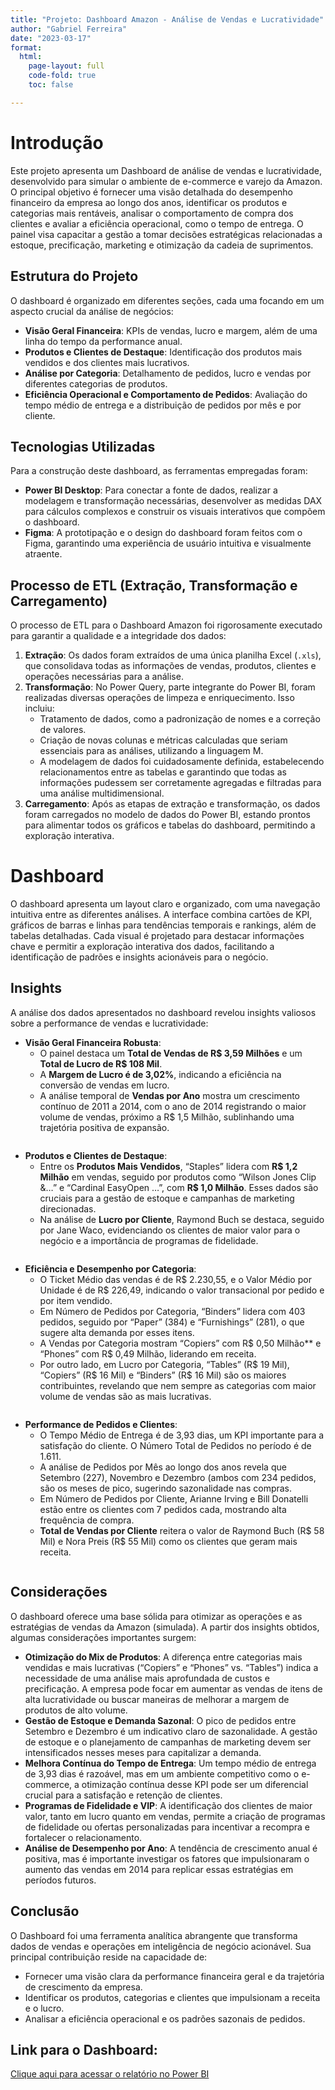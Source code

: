 ```yaml
---
title: "Projeto: Dashboard Amazon - Análise de Vendas e Lucratividade"
author: "Gabriel Ferreira"
date: "2023-03-17"
format:
  html:
    page-layout: full
    code-fold: true
    toc: false

---
```

# Introdução

Este projeto apresenta um Dashboard de análise de vendas e lucratividade, desenvolvido para simular o ambiente de e-commerce e varejo da Amazon. O principal objetivo é fornecer uma visão detalhada do desempenho financeiro da empresa ao longo dos anos, identificar os produtos e categorias mais rentáveis, analisar o comportamento de compra dos clientes e avaliar a eficiência operacional, como o tempo de entrega. O painel visa capacitar a gestão a tomar decisões estratégicas relacionadas a estoque, precificação, marketing e otimização da cadeia de suprimentos.

## Estrutura do Projeto

O dashboard é organizado em diferentes seções, cada uma focando em um aspecto crucial da análise de negócios:

*   **Visão Geral Financeira**: KPIs de vendas, lucro e margem, além de uma linha do tempo da performance anual.
*   **Produtos e Clientes de Destaque**: Identificação dos produtos mais vendidos e dos clientes mais lucrativos.
*   **Análise por Categoria**: Detalhamento de pedidos, lucro e vendas por diferentes categorias de produtos.
*   **Eficiência Operacional e Comportamento de Pedidos**: Avaliação do tempo médio de entrega e a distribuição de pedidos por mês e por cliente.

## Tecnologias Utilizadas

Para a construção deste dashboard, as ferramentas empregadas foram:

*   **Power BI Desktop**: Para conectar a fonte de dados, realizar a modelagem e transformação necessárias, desenvolver as medidas DAX para cálculos complexos e construir os visuais interativos que compõem o dashboard.
*   **Figma**: A prototipação e o design do dashboard foram feitos com o Figma, garantindo uma experiência de usuário intuitiva e visualmente atraente.

## Processo de ETL (Extração, Transformação e Carregamento)

O processo de ETL para o Dashboard Amazon foi rigorosamente executado para garantir a qualidade e a integridade dos dados:

1.  **Extração**: Os dados foram extraídos de uma única planilha Excel (`.xls`), que consolidava todas as informações de vendas, produtos, clientes e operações necessárias para a análise.
2.  **Transformação**: No Power Query, parte integrante do Power BI, foram realizadas diversas operações de limpeza e enriquecimento. Isso incluiu:
    *   Tratamento de dados, como a padronização de nomes e a correção de valores.
    *   Criação de novas colunas e métricas calculadas que seriam essenciais para as análises, utilizando a linguagem M.
    *   A modelagem de dados foi cuidadosamente definida, estabelecendo relacionamentos entre as tabelas e garantindo que todas as informações pudessem ser corretamente agregadas e filtradas para uma análise multidimensional.
3.  **Carregamento**: Após as etapas de extração e transformação, os dados foram carregados no modelo de dados do Power BI, estando prontos para alimentar todos os gráficos e tabelas do dashboard, permitindo a exploração interativa.

# Dashboard

O dashboard apresenta um layout claro e organizado, com uma navegação intuitiva entre as diferentes análises. A interface combina cartões de KPI, gráficos de barras e linhas para tendências temporais e rankings, além de tabelas detalhadas. Cada visual é projetado para destacar informações chave e permitir a exploração interativa dos dados, facilitando a identificação de padrões e insights acionáveis para o negócio.

## Insights

A análise dos dados apresentados no dashboard revelou insights valiosos sobre a performance de vendas e lucratividade:

*   **Visão Geral Financeira Robusta**:
    *   O painel destaca um **Total de Vendas de R$ 3,59 Milhões** e um **Total de Lucro de R$ 108 Mil**.
      <div style="text-align:center;">
    <img src="imagem1.png" alt="" />
  </div>
    *   A **Margem de Lucro é de 3,02%**, indicando a eficiência na conversão de vendas em lucro.
      <div style="text-align:center;">
    <img src="imagem2.png" alt="" />
  </div>
    *   A análise temporal de **Vendas por Ano** mostra um crescimento contínuo de 2011 a 2014, com o ano de 2014 registrando o maior volume de vendas, próximo a R$ 1,5 Milhão, sublinhando uma trajetória positiva de expansão.

<div style="text-align:center;">
  <img src="imagem3.png" alt="" />
</div>

*   **Produtos e Clientes de Destaque**:
    *   Entre os **Produtos Mais Vendidos**, "Staples" lidera com **R$ 1,2 Milhão** em vendas, seguido por produtos como "Wilson Jones Clip &..." e "Cardinal EasyOpen ...", com **R$ 1,0 Milhão**. Esses dados são cruciais para a gestão de estoque e campanhas de marketing direcionadas.
  <div style="text-align:center;">
    <img src="imagem4.png" alt="" />
  </div>

    *   Na análise de **Lucro por Cliente**, Raymond Buch se destaca, seguido por Jane Waco, evidenciando os clientes de maior valor para o negócio e a importância de programas de fidelidade.
    <div style="text-align:center;">
  <img src="imagem5.png" alt="" />
</div>

*   **Eficiência e Desempenho por Categoria**:
    *   O Ticket Médio das vendas é de R$ 2.230,55, e o Valor Médio por Unidade é de R$ 226,49, indicando o valor transacional por pedido e por item vendido.
      <div style="text-align:center;">
    <img src="imagem6.png" alt="" />
  </div>
    *   Em Número de Pedidos por Categoria, "Binders" lidera com 403 pedidos, seguido por "Paper" (384) e "Furnishings" (281), o que sugere alta demanda por esses itens.
      <div style="text-align:center;">
    <img src="imagem7.png" alt="" />
  </div>
    *   A Vendas por Categoria mostram "Copiers" com R$ 0,50 Milhão** e "Phones" com R$ 0,49 Milhão, liderando em receita.
      <div style="text-align:center;">
    <img src="imagem8.png" alt="" />
  </div>
    *   Por outro lado, em Lucro por Categoria, "Tables" (R$ 19 Mil), "Copiers" (R$ 16 Mil) e "Binders" (R$ 16 Mil) são os maiores contribuintes, revelando que nem sempre as categorias com maior volume de vendas são as mais lucrativas.
<div style="text-align:center;">
  <img src="imagem9.png" alt="" />
</div>

*   **Performance de Pedidos e Clientes**:
    *   O Tempo Médio de Entrega é de 3,93 dias, um KPI importante para a satisfação do cliente. O Número Total de Pedidos no período é de 1.611.
  <div style="text-align:center;">
    <img src="imagem10.png" alt="" />
  </div>
    *   A análise de Pedidos por Mês ao longo dos anos revela que Setembro (227), Novembro e Dezembro (ambos com 234 pedidos, são os meses de pico, sugerindo sazonalidade nas compras.
      <div style="text-align:center;">
    <img src="imagem11.png" alt="" />
  </div>
    *   Em Número de Pedidos por Cliente, Arianne Irving e Bill Donatelli estão entre os clientes com 7 pedidos cada, mostrando alta frequência de compra.
          <div style="text-align:center;">
    <img src="imagem12.png" alt="" />
  </div>
    *   **Total de Vendas por Cliente** reitera o valor de Raymond Buch (R$ 58 Mil) e Nora Preis (R$ 55 Mil) como os clientes que geram mais receita.
<div style="text-align:center;">
  <img src="imagem13.png" alt="" />
</div>

## Considerações

O dashboard oferece uma base sólida para otimizar as operações e as estratégias de vendas da Amazon (simulada). A partir dos insights obtidos, algumas considerações importantes surgem:

*   **Otimização do Mix de Produtos**: A diferença entre categorias mais vendidas e mais lucrativas ("Copiers" e "Phones" vs. "Tables") indica a necessidade de uma análise mais aprofundada de custos e precificação. A empresa pode focar em aumentar as vendas de itens de alta lucratividade ou buscar maneiras de melhorar a margem de produtos de alto volume.
*   **Gestão de Estoque e Demanda Sazonal**: O pico de pedidos entre Setembro e Dezembro é um indicativo claro de sazonalidade. A gestão de estoque e o planejamento de campanhas de marketing devem ser intensificados nesses meses para capitalizar a demanda.
*   **Melhora Contínua do Tempo de Entrega**: Um tempo médio de entrega de 3,93 dias é razoável, mas em um ambiente competitivo como o e-commerce, a otimização contínua desse KPI pode ser um diferencial crucial para a satisfação e retenção de clientes.
*   **Programas de Fidelidade e VIP**: A identificação dos clientes de maior valor, tanto em lucro quanto em vendas, permite a criação de programas de fidelidade ou ofertas personalizadas para incentivar a recompra e fortalecer o relacionamento.
*   **Análise de Desempenho por Ano**: A tendência de crescimento anual é positiva, mas é importante investigar os fatores que impulsionaram o aumento das vendas em 2014 para replicar essas estratégias em períodos futuros.

## Conclusão

O Dashboard foi uma ferramenta analítica abrangente que transforma dados de vendas e operações em inteligência de negócio acionável. Sua principal contribuição reside na capacidade de:

*   Fornecer uma visão clara da performance financeira geral e da trajetória de crescimento da empresa.
*   Identificar os produtos, categorias e clientes que impulsionam a receita e o lucro.
*   Analisar a eficiência operacional e os padrões sazonais de pedidos.

## Link para o Dashboard:
<a href="https://app.powerbi.com/groups/me/reports/f3677347-a80f-4fd0-aad8-4a1b5c33b243/ReportSection45c8cf44a92cf66d802f?experience=power-bi" target="_blank" rel="noopener noreferrer">
  Clique aqui para acessar o relatório no Power BI
</a>
